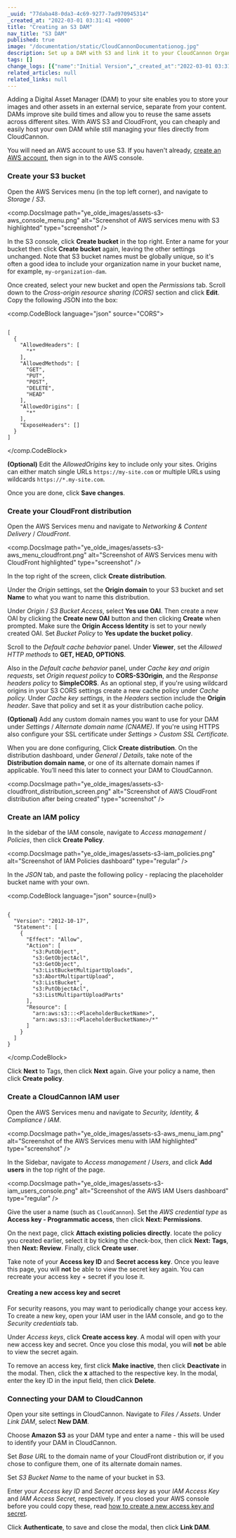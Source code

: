 ```yaml
---
_uuid: "77daba48-0da3-4c69-9277-7ad970945314"
_created_at: "2022-03-01 03:31:41 +0000"
title: "Creating an S3 DAM"
nav_title: "S3 DAM"
published: true
image: "/documentation/static/CloudCannonDocumentationog.jpg"
description: Set up a DAM with S3 and link it to your CloudCannon Organization
tags: []
change_logs: [{"name":"Initial Version","_created_at":"2022-03-01 03:31:41 +0000"}]
related_articles: null
related_links: null
---
```


Adding a Digital Asset Manager (DAM) to your site enables you to store your images and other assets in an external service, separate from your content. DAMs improve site build times and allow you to reuse the same assets across different sites. With AWS S3 and CloudFront, you can cheaply and easily host your own DAM while still managing your files directly from CloudCannon.

You will need an AWS account to use S3. If you haven't already, [create an AWS account](https://portal.aws.amazon.com/billing/signup.), then sign in to the AWS console.

### Create your S3 bucket
Open the AWS Services menu (in the top left corner), and navigate to *Storage* / *S3*.

<comp.DocsImage path="ye_olde_images/assets-s3-aws_console_menu.png" alt="Screenshot of AWS services menu with S3 highlighted" type="screenshot" />

In the S3 console, click **Create bucket** in the top right. Enter a name for your bucket then click **Create bucket** again, leaving the other settings unchanged. Note that S3 bucket names must be globally unique, so it's often a good idea to include your organization name in your bucket name, for example, `my-organization-dam`.

Once created, select your new bucket and open the *Permissions* tab. Scroll down to the *Cross-origin resource sharing (CORS)* section and click **Edit**​​​​​​.​ Copy the following JSON into the box:

<comp.CodeBlock language="json" source="CORS">
```

[
  {
    "AllowedHeaders": [
      "*"
    ],
    "AllowedMethods": [
      "GET",
      "PUT",
      "POST",
      "DELETE",
      "HEAD"
    ],
    "AllowedOrigins": [
      "*"
    ],
    "ExposeHeaders": []
  }
]
```
</comp.CodeBlock>

**(Optional)** Edit the *AllowedOrigins* key to include only your sites. Origins can either match single URLs `https://my-site.com` or multiple URLs using wildcards `https://*.my-site.com`.

Once you are done, click **Save changes**.

### Create your CloudFront distribution
Open the AWS Services menu and navigate to *Networking & Content Delivery* / *CloudFront*.

<comp.DocsImage path="ye_olde_images/assets-s3-aws_menu_cloudfront.png" alt="Screenshot of AWS Services menu with CloudFront highlighted" type="screenshot" />

In the top right of the screen, click **Create distribution**.

Under the *Origin* settings, set the **Origin domain** to your S3 bucket and set **Name** to what you want to name this distribution.

Under *Origin* / *S3 Bucket Access*, select **Yes use OAI**. Then create a new OAI by clicking the **Create new OAI** button and then clicking **Create** when prompted. Make sure the **Origin Access Identity** is set to your newly created OAI. Set *Bucket Policy* to **Yes update the bucket policy**.

Scroll to the *Default cache behavior* panel. Under **Viewer**, set the *Allowed HTTP methods* to **GET, HEAD, OPTIONS**.

Also in the *Default cache behavior* panel, under *Cache key and origin requests*, set *Origin request policy* to **CORS-S3Origin**, and the *Response headers policy* to **SimpleCORS**. As an optional step, if you're using wildcard origins in your S3 CORS settings create a new cache policy under *Cache policy.* Under *Cache key settings,* in the *Headers* section include the **Origin** *header*. Save that policy and set it as your distribution cache policy.

**(Optional)** Add any custom domain names you want to use for your DAM under *Settings* / *Alternate domain name (CNAME)*. If you're using HTTPS also configure your SSL certificate under *Settings &gt; Custom SSL Certificate.*

When you are done configuring, Click **Create distribution**. On the distribution dashboard, under *General* / *Details*, take note of the **Distribution domain name**, or one of its alternate domain names if applicable. You’ll need this later to connect your DAM to CloudCannon.

<comp.DocsImage path="ye_olde_images/assets-s3-cloudfront_distribution_screen.png" alt="Screenshot of AWS CloudFront distribution after being created" type="screenshot" />

### Create an IAM policy
In the sidebar of the IAM console, navigate to *Access management* / *Policies*, then click **Create Policy**.

<comp.DocsImage path="ye_olde_images/assets-s3-iam_policies.png" alt="Screenshot of IAM Policies dashboard" type="regular" />

In the *JSON* tab, and paste the following policy - replacing the placeholder bucket name with your own.

<comp.CodeBlock language="json" source={null}>
```

{
  "Version": "2012-10-17",
  "Statement": [
    {
      "Effect": "Allow",
      "Action": [
        "s3:PutObject",
        "s3:GetObjectAcl",
        "s3:GetObject",
        "s3:ListBucketMultipartUploads",
        "s3:AbortMultipartUpload",
        "s3:ListBucket",
        "s3:PutObjectAcl",
        "s3:ListMultipartUploadParts"
      ],
      "Resource": [
        "arn:aws:s3:::<PlaceholderBucketName>",
        "arn:aws:s3:::<PlaceholderBucketName>/*"
      ]
    }
  ]
}
```
</comp.CodeBlock>

Click **Next** to Tags, then click **Next** again. Give your policy a name, then click **Create policy**.

### Create a CloudCannon IAM user
Open the AWS Services menu and navigate to *Security, Identity, & Compliance* / *IAM*.

<comp.DocsImage path="ye_olde_images/assets-s3-aws_menu_iam.png" alt="Screenshot of the AWS Services menu with IAM highlighted" type="screenshot" />

In the Sidebar, navigate to *Access management* / *Users*, and click **Add users** in the top right of the page.

<comp.DocsImage path="ye_olde_images/assets-s3-iam_users_console.png" alt="Screenshot of the AWS IAM Users dashboard" type="regular" />

Give the user a name (such as `CloudCannon`). Set the *AWS credential type* as **Access key - Programmatic access**, then click **Next: Permissions**.

On the next page, click **Attach existing policies directly**. locate the policy you created earlier, select it by ticking the check-box, then click **Next: Tags**, then **Next: Review**. Finally, click **Create user**.

Take note of your **Access key ID** and **Secret access key**. Once you leave this page, you will **not** be able to view the secret key again. You can recreate your access key + secret if you lose it.



#### Creating a new access key and secret
For security reasons, you may want to periodically change your access key. To create a new key, open your IAM user in the IAM console, and go to the *Security credentials* tab.

Under *Access keys*, click **Create access key**. A modal will open with your new access key and secret. Once you close this modal, you will **not** be able to view the secret again.

To remove an access key, first click **Make inactive**, then click **Deactivate** in the modal. Then, click the **x** attached to the respective key. In the modal, enter the key ID in the input field, then click **Delete**.

### Connecting your DAM to CloudCannon
Open your site settings in CloudCannon. Navigate to *Files* */* *Assets*. Under *Link DAM*, select **New DAM**.

Choose **Amazon S3** as your DAM type and enter a name - this will be used to identify your DAM in CloudCannon.

Set *Base URL* to the domain name of your CloudFront distribution or, if you chose to configure them, one of its alternate domain names.

Set *S3 Bucket Name* to the name of your bucket in S3.

Enter your *Access key ID* and *Secret access key* as your *IAM Access Key* and *IAM Access Secret,* respectively. If you closed your AWS console before you could copy these, read [how to create a new access key and secret](#creating-a-new-access-key-and-secret).

Click **Authenticate**, to save and close the modal, then click **Link DAM**.

